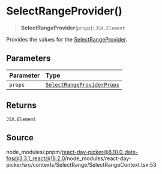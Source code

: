 # SelectRangeProvider()

<a id="undefined" name="undefined"></a>

> **SelectRangeProvider**(`props`): `JSX.Element`

Provides the values for the [SelectRangeProvider](/docs/api/main/functions/SelectRangeProvider.md).

## Parameters

| Parameter | Type |
| :------ | :------ |
| `props` | [`SelectRangeProviderProps`](/docs/api/main/interfaces/SelectRangeProviderProps.md) |

## Returns

`JSX.Element`

## Source

node\_modules/.pnpm/react-day-picker@8.10.0\_date-fns@3.3.1\_react@18.2.0/node\_modules/react-day-picker/src/contexts/SelectRange/SelectRangeContext.tsx:53
